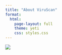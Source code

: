 ```yaml
---
title: "About ViruScan"
format: 
  html:
    page-layout: full
    theme: yeti
    css: styles.css
---
```

![](about_png/aboutscreen.png)
